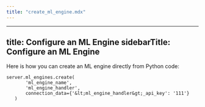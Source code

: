 ```yaml
---
title: "create_ml_engine.mdx"
---
```


---
title: Configure an ML Engine
sidebarTitle: Configure an ML Engine
---

Here is how you can create an ML engine directly from Python code:

```
server.ml_engines.create(
       'ml_engine_name',
       'ml_engine_handler',
       connection_data={'&lt;ml_engine_handler&gt;_api_key': '111'}
   )
```
